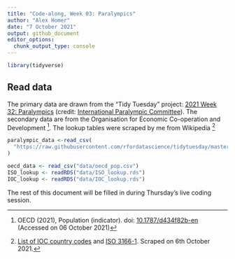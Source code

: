 ```yaml
---
title: "Code-along, Week 03: Paralympics"
author: "Alex Homer"
date: "7 October 2021"
output: github_document
editor_options: 
  chunk_output_type: console
---
```


```r
library(tidyverse)
```

## Read data
The primary data are drawn from the "Tidy Tuesday" project: [2021 Week 32: Paralympics](https://github.com/rfordatascience/tidytuesday/blob/master/data/2021/2021-08-03/readme.md) (credit: [International Paralympic Committee](https://db.ipc-services.org/sdms/hira/web/index)).  The secondary data are from the Organisation for Economic Co-operation and Development ^[OECD (2021), Population (indicator). doi: [10.1787/d434f82b-en](https://doi.org/10.1787/d434f82b-en) (Accessed on 06 October 2021)].  The lookup tables were scraped by me from Wikipedia ^[[List of IOC country codes](https://en.wikipedia.org/wiki/List_of_IOC_country_codes) and [ISO 3166-1](https://en.wikipedia.org/wiki/ISO_3166-1).  Scraped on 6th October 2021.]

```r
paralympic_data <-read_csv(
  "https://raw.githubusercontent.com/rfordatascience/tidytuesday/master/data/2021/2021-08-03/athletes.csv"
)

oecd_data <- read_csv("data/oecd_pop.csv")
ISO_lookup <- readRDS("data/ISO_lookup.rds")
IOC_lookup <- readRDS("data/IOC_lookup.rds")
```

The rest of this document will be filled in during Thursday's live coding session.

